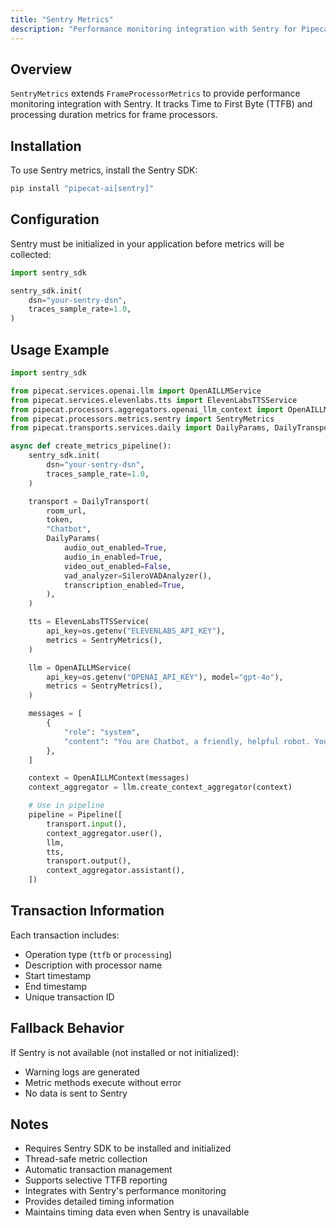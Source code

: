 ```yaml
---
title: "Sentry Metrics"
description: "Performance monitoring integration with Sentry for Pipecat frame processors"
---
```


## Overview

`SentryMetrics` extends `FrameProcessorMetrics` to provide performance monitoring integration with Sentry. It tracks Time to First Byte (TTFB) and processing duration metrics for frame processors.

## Installation

To use Sentry metrics, install the Sentry SDK:

```bash
pip install "pipecat-ai[sentry]"
```

## Configuration

Sentry must be initialized in your application before metrics will be collected:

```python
import sentry_sdk

sentry_sdk.init(
    dsn="your-sentry-dsn",
    traces_sample_rate=1.0,
)
```

## Usage Example

```python
import sentry_sdk

from pipecat.services.openai.llm import OpenAILLMService
from pipecat.services.elevenlabs.tts import ElevenLabsTTSService
from pipecat.processors.aggregators.openai_llm_context import OpenAILLMContext
from pipecat.processors.metrics.sentry import SentryMetrics
from pipecat.transports.services.daily import DailyParams, DailyTransport

async def create_metrics_pipeline():
    sentry_sdk.init(
        dsn="your-sentry-dsn",
        traces_sample_rate=1.0,
    )

    transport = DailyTransport(
        room_url,
        token,
        "Chatbot",
        DailyParams(
            audio_out_enabled=True,
            audio_in_enabled=True,
            video_out_enabled=False,
            vad_analyzer=SileroVADAnalyzer(),
            transcription_enabled=True,
        ),
    )

    tts = ElevenLabsTTSService(
        api_key=os.getenv("ELEVENLABS_API_KEY"),
        metrics = SentryMetrics(),
    )

    llm = OpenAILLMService(
        api_key=os.getenv("OPENAI_API_KEY"), model="gpt-4o"),
        metrics = SentryMetrics(),
    )

    messages = [
        {
            "role": "system",
            "content": "You are Chatbot, a friendly, helpful robot. Your goal is to demonstrate your capabilities in a succinct way. Your output will be converted to audio so don't include special characters in your answers. Respond to what the user said in a creative and helpful way, but keep your responses brief. Start by introducing yourself. Keep all your responses to 12 words or fewer.",
        },
    ]

    context = OpenAILLMContext(messages)
    context_aggregator = llm.create_context_aggregator(context)

    # Use in pipeline
    pipeline = Pipeline([
        transport.input(),
        context_aggregator.user(),
        llm,
        tts,
        transport.output(),
        context_aggregator.assistant(),
    ])
```

## Transaction Information

Each transaction includes:

- Operation type (`ttfb` or `processing`)
- Description with processor name
- Start timestamp
- End timestamp
- Unique transaction ID

## Fallback Behavior

If Sentry is not available (not installed or not initialized):

- Warning logs are generated
- Metric methods execute without error
- No data is sent to Sentry

## Notes

- Requires Sentry SDK to be installed and initialized
- Thread-safe metric collection
- Automatic transaction management
- Supports selective TTFB reporting
- Integrates with Sentry's performance monitoring
- Provides detailed timing information
- Maintains timing data even when Sentry is unavailable
